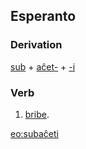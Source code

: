 ==Esperanto==
===Derivation===
[[sub]] + [[aĉeti|aĉet-]] + [[-i]]
===Verb===
# [[bribe]].

[[eo:subaĉeti]]